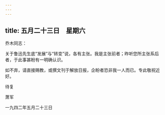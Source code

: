 ```yaml
---
---
---
```

title: 五月二十三日　星期六
---




乔木同志：

关于鲁迅先生底“发展”与“转变”说，各有主张。我是主张前者；昨听您所主张系后者，于此事甚盼有一明确认识。

如不弃，请直接赐教，或撰文刊于解放日报，企盼者恐非我一人而已。专此敬祝近好。

待复

萧军

一九四二年五月二十三日